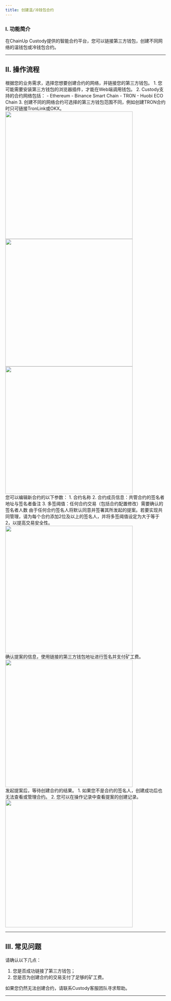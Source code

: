 ```yaml
---
title: 创建温/冷钱包合约
---
```


### I. 功能简介

在ChainUp Custody提供的智能合约平台，您可以链接第三方钱包，创建不同网络的温钱包或冷钱包合约。

---

## II. 操作流程

<Steps>

<Step title="选择网络并连接钱包">
根据您的业务需求，选择您想要创建合约的网络，并链接您的第三方钱包。

<Tip>
1. 您可能需要安装第三方钱包的浏览器插件，才能在Web端调用钱包。
2. Custody支持的合约网络包括：
   - Ethereum
   - Binance Smart Chain
   - TRON
   - Huobi ECO Chain
3. 创建不同的网络合约可选择的第三方钱包范围不同，例如创建TRON合约时只可链接TronLink或OKX。
</Tip>

<div className="w-full flex items-center justify-center">
    <CardGroup cols={3}>
    <img src="/images/user-guide/startcreatecontractcn.png" width="400"/>
    <img src="/images/user-guide/selectwalletcn.jpeg" width="400"/>
    <img src="/images/user-guide/contractlistcn.jpeg" width="400"/>
    </CardGroup>
</div>





</Step>

<Step title="编辑合约内容">
您可以编辑新合约的以下参数：
1. 合约名称
2. 合约成员信息：共管合约的签名者地址与签名者备注
3. 多签阈值：任何合约交易（包括合约配置修改）需要确认的签名者人数

<Note>
由于任何合约签名人将默认同意并签署其所发起的提案。若要实现共同管理，请为每个合约添加2位及以上的签名人，并将多签阈值设定为大于等于2，以提高交易安全性。
</Note>

<div className="w-full flex items-center justify-center">
    <img src="/images/user-guide/designcontractcn.jpeg" width="400"/>
</div>

</Step>

<Step title="发起合约交易">
确认提案的信息，使用链接的第三方钱包地址进行签名并支付矿工费。



<div className="w-full flex items-center justify-center">
    <img src="/images/user-guide/createcontractsigncn.jpeg" width="400"/>
</div>


</Step>

<Step title="执行">
发起提案后，等待创建合约的结果。

<Tip>
1. 如果您不是合约的签名人，创建成功后也无法查看或管理合约。
2. 您可以在操作记录中查看提案的创建记录。
</Tip>

<div className="w-full flex items-center justify-center">
    <img src="/images/user-guide/waitingcreatiioncn.jpeg" width="400"/>
</div>



</Step>

</Steps>

---

## III. 常见问题

<Accordion title="为什么我无法创建合约？">
请确认以下几点：

1. 您是否成功链接了第三方钱包；
2. 您是否为创建合约的交易支付了足够的矿工费。

如果您仍然无法创建合约，请联系Custody客服团队寻求帮助。
</Accordion>

---


